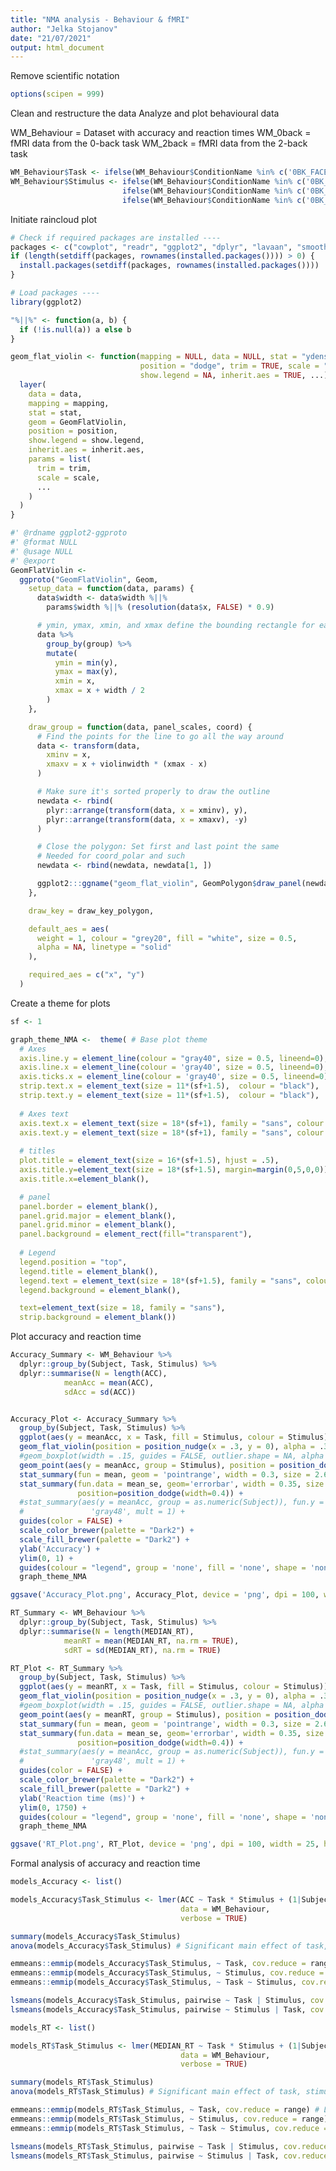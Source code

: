 ```yaml
---
title: "NMA analysis - Behaviour & fMRI"
author: "Jelka Stojanov"
date: "21/07/2021"
output: html_document
---
```


Remove scientific notation

```r
options(scipen = 999) 
```

Clean and restructure the data
Analyze and plot behavioural data

WM_Behaviour = Dataset with accuracy and reaction times
WM_0back = fMRI data from the 0-back task
WM_2back = fMRI data from the 2-back task

```r
WM_Behaviour$Task <- ifelse(WM_Behaviour$ConditionName %in% c('0BK_FACE', '0BK_BODY', '0BK_PLACE', '0BK_TOOL'), '0-back', '2-back')
WM_Behaviour$Stimulus <- ifelse(WM_Behaviour$ConditionName %in% c('0BK_FACE', '2BK_FACE'), 'Faces', 
                         ifelse(WM_Behaviour$ConditionName %in% c('0BK_BODY', '2BK_BODY'), 'Body parts', 
                         ifelse(WM_Behaviour$ConditionName %in% c('0BK_PLACE', '2BK_PLACE'), 'Places', 'Tools')))
```

Initiate raincloud plot

```r
# Check if required packages are installed ----
packages <- c("cowplot", "readr", "ggplot2", "dplyr", "lavaan", "smooth", "Hmisc")
if (length(setdiff(packages, rownames(installed.packages()))) > 0) {
  install.packages(setdiff(packages, rownames(installed.packages())))
}

# Load packages ----
library(ggplot2)

"%||%" <- function(a, b) {
  if (!is.null(a)) a else b
}

geom_flat_violin <- function(mapping = NULL, data = NULL, stat = "ydensity",
                             position = "dodge", trim = TRUE, scale = "area",
                             show.legend = NA, inherit.aes = TRUE, ...) {
  layer(
    data = data,
    mapping = mapping,
    stat = stat,
    geom = GeomFlatViolin,
    position = position,
    show.legend = show.legend,
    inherit.aes = inherit.aes,
    params = list(
      trim = trim,
      scale = scale,
      ...
    )
  )
}

#' @rdname ggplot2-ggproto
#' @format NULL
#' @usage NULL
#' @export
GeomFlatViolin <-
  ggproto("GeomFlatViolin", Geom,
    setup_data = function(data, params) {
      data$width <- data$width %||%
        params$width %||% (resolution(data$x, FALSE) * 0.9)

      # ymin, ymax, xmin, and xmax define the bounding rectangle for each group
      data %>%
        group_by(group) %>%
        mutate(
          ymin = min(y),
          ymax = max(y),
          xmin = x,
          xmax = x + width / 2
        )
    },

    draw_group = function(data, panel_scales, coord) {
      # Find the points for the line to go all the way around
      data <- transform(data,
        xminv = x,
        xmaxv = x + violinwidth * (xmax - x)
      )

      # Make sure it's sorted properly to draw the outline
      newdata <- rbind(
        plyr::arrange(transform(data, x = xminv), y),
        plyr::arrange(transform(data, x = xmaxv), -y)
      )

      # Close the polygon: Set first and last point the same
      # Needed for coord_polar and such
      newdata <- rbind(newdata, newdata[1, ])

      ggplot2:::ggname("geom_flat_violin", GeomPolygon$draw_panel(newdata, panel_scales, coord))
    },

    draw_key = draw_key_polygon,

    default_aes = aes(
      weight = 1, colour = "grey20", fill = "white", size = 0.5,
      alpha = NA, linetype = "solid"
    ),

    required_aes = c("x", "y")
  )
```

Create a theme for plots

```r
sf <- 1

graph_theme_NMA <-  theme( # Base plot theme
  # Axes
  axis.line.y = element_line(colour = "gray40", size = 0.5, lineend=0),
  axis.line.x = element_line(colour = 'gray40', size = 0.5, lineend=0),
  axis.ticks.x = element_line(colour = 'gray40', size = 0.5, lineend=0),
  strip.text.x = element_text(size = 11*(sf+1.5),  colour = "black"),
  strip.text.y = element_text(size = 11*(sf+1.5),  colour = "black"),
  
  # Axes text
  axis.text.x = element_text(size = 18*(sf+1), family = "sans", colour = "black"), #angle = 45
  axis.text.y = element_text(size = 18*(sf+1), family = "sans", colour = "black"),
  
  # titles
  plot.title = element_text(size = 16*(sf+1.5), hjust = .5),
  axis.title.y=element_text(size = 18*(sf+1.5), margin=margin(0,5,0,0)),
  axis.title.x=element_blank(),

  # panel
  panel.border = element_blank(),
  panel.grid.major = element_blank(),
  panel.grid.minor = element_blank(),
  panel.background = element_rect(fill="transparent"),
  
  # Legend
  legend.position = "top",
  legend.title = element_blank(),
  legend.text = element_text(size = 18*(sf+1.5), family = "sans", colour = "black"),
  legend.background = element_blank(),

  text=element_text(size = 18, family = "sans"),
  strip.background = element_blank())
```

Plot accuracy and reaction time 

```r
Accuracy_Summary <- WM_Behaviour %>%
  dplyr::group_by(Subject, Task, Stimulus) %>%
  dplyr::summarise(N = length(ACC), 
            meanAcc = mean(ACC), 
            sdAcc = sd(ACC))


Accuracy_Plot <- Accuracy_Summary %>%
  group_by(Subject, Task, Stimulus) %>%
  ggplot(aes(y = meanAcc, x = Task, fill = Stimulus, colour = Stimulus)) +
  geom_flat_violin(position = position_nudge(x = .3, y = 0), alpha = .3) +
  #geom_boxplot(width = .15, guides = FALSE, outlier.shape = NA, alpha = 0.5) +
  geom_point(aes(y = meanAcc, group = Stimulus), position = position_dodge2(width = 0.4), size = 3, alpha = 0.1) +
  stat_summary(fun = mean, geom = 'pointrange', width = 0.3, size = 2.6, alpha = 1, position=position_dodge(width=0.4)) +
  stat_summary(fun.data = mean_se, geom='errorbar', width = 0.35, size = 2.6, alpha = 1, linetype = "solid",
               position=position_dodge(width=0.4)) +
  #stat_summary(aes(y = meanAcc, group = as.numeric(Subject)), fun.y = mean, geom = "line", size = 2, alpha = 1.2, width = 0.25, colour = 
  #               'gray48', mult = 1) +
  guides(color = FALSE) +
  scale_color_brewer(palette = "Dark2") +
  scale_fill_brewer(palette = "Dark2") +
  ylab('Accuracy') +
  ylim(0, 1) +
  guides(colour = "legend", group = 'none', fill = 'none', shape = 'none', size = 'none') +
  graph_theme_NMA

ggsave('Accuracy_Plot.png', Accuracy_Plot, device = 'png', dpi = 100, width = 25, height = 15)

RT_Summary <- WM_Behaviour %>%
  dplyr::group_by(Subject, Task, Stimulus) %>%
  dplyr::summarise(N = length(MEDIAN_RT), 
            meanRT = mean(MEDIAN_RT, na.rm = TRUE), 
            sdRT = sd(MEDIAN_RT), na.rm = TRUE)

RT_Plot <- RT_Summary %>%
  group_by(Subject, Task, Stimulus) %>%
  ggplot(aes(y = meanRT, x = Task, fill = Stimulus, colour = Stimulus)) +
  geom_flat_violin(position = position_nudge(x = .3, y = 0), alpha = .3) +
  #geom_boxplot(width = .15, guides = FALSE, outlier.shape = NA, alpha = 0.5) +
  geom_point(aes(y = meanRT, group = Stimulus), position = position_dodge2(width = 0.4), size = 3, alpha = 0.1) +
  stat_summary(fun = mean, geom = 'pointrange', width = 0.3, size = 2.6, alpha = 1, position=position_dodge(width=0.4)) +
  stat_summary(fun.data = mean_se, geom='errorbar', width = 0.35, size = 2.6, alpha = 1, linetype = "solid",
               position=position_dodge(width=0.4)) +
  #stat_summary(aes(y = meanAcc, group = as.numeric(Subject)), fun.y = mean, geom = "line", size = 2, alpha = 1.2, width = 0.25, colour = 
  #               'gray48', mult = 1) +
  guides(color = FALSE) +
  scale_color_brewer(palette = "Dark2") +
  scale_fill_brewer(palette = "Dark2") +
  ylab('Reaction time (ms)') +
  ylim(0, 1750) +
  guides(colour = "legend", group = 'none', fill = 'none', shape = 'none', size = 'none') +
  graph_theme_NMA

ggsave('RT_Plot.png', RT_Plot, device = 'png', dpi = 100, width = 25, height = 15)
```

Formal analysis of accuracy and reaction time

```r
models_Accuracy <- list()

models_Accuracy$Task_Stimulus <- lmer(ACC ~ Task * Stimulus + (1|Subject),
                                      data = WM_Behaviour, 
                                      verbose = TRUE)

summary(models_Accuracy$Task_Stimulus)
anova(models_Accuracy$Task_Stimulus) # Significant main effect of task, stimulus, and task x stimulus interaction

emmeans::emmip(models_Accuracy$Task_Stimulus, ~ Task, cov.reduce = range) # Lower performance in 2-back
emmeans::emmip(models_Accuracy$Task_Stimulus, ~ Stimulus, cov.reduce = range) # Faces = Places > Gools > Body parts
emmeans::emmip(models_Accuracy$Task_Stimulus, ~ Task ~ Stimulus, cov.reduce = range)

lsmeans(models_Accuracy$Task_Stimulus, pairwise ~ Task | Stimulus, cov.reduce = range, adjust = 'bonferroni', lmerTest.limit = 4767)
lsmeans(models_Accuracy$Task_Stimulus, pairwise ~ Stimulus | Task, cov.reduce = range, adjust = 'bonferroni', lmerTest.limit = 4767) # In summary, in the 0-back task Faces = Places = Tools (Faces > Tools) > Body parts, and in the 2-back task Faces = Places > Tools > Body parts. Faces and places are social info while tools and body parts are not and are more decontextualized?

models_RT <- list()

models_RT$Task_Stimulus <- lmer(MEDIAN_RT ~ Task * Stimulus + (1|Subject),
                                      data = WM_Behaviour, 
                                      verbose = TRUE)

summary(models_RT$Task_Stimulus)
anova(models_RT$Task_Stimulus) # Significant main effect of task, stimulus, and task x stimulus interaction

emmeans::emmip(models_RT$Task_Stimulus, ~ Task, cov.reduce = range) # Longer RT for 2-back
emmeans::emmip(models_RT$Task_Stimulus, ~ Stimulus, cov.reduce = range) # Longer RT for body parts in comparison to other stimuli
emmeans::emmip(models_RT$Task_Stimulus, ~ Task ~ Stimulus, cov.reduce = range) 

lsmeans(models_RT$Task_Stimulus, pairwise ~ Task | Stimulus, cov.reduce = range, adjust = 'bonferroni', lmerTest.limit = 4767)
lsmeans(models_RT$Task_Stimulus, pairwise ~ Stimulus | Task, cov.reduce = range, adjust = 'bonferroni', lmerTest.limit = 4767) # In summary, in the 0-back task Body parts > Places = Faces = Tools (some differences are trending, that's why there is a significant interaction), and in the 2-back task Body parts > Places = Faces = Tools.
```
